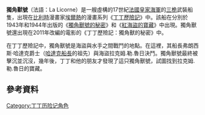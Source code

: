 {{Unreferenced|time=2020-09-20T13:04:51+00:00}}
{{Infobox comics character|name=獨角獸號<br>La Licorne|
| publisher = {{tsl|en|Casterman|Casterman}} (比利时)
| debut          = 《[[紅色拉克姆的寶藏|紅色拉克姆的寶藏]]》}}

'''獨角獸號'''（法語：La Licorne）是一艘虛構的17世紀[[法國皇家海軍|法國皇家海軍]]的[[三桅帆船|三桅]]武裝船隻，出現在[[比利时|比利時]]漫畫家[[埃尔热|埃爾熱]]的漫畫系列《[[丁丁歷險記|丁丁歷險記]]》中。該船在分別於1943年和1944年出版的《[[獨角獸號的秘密|獨角獸號的秘密]]》和《[[紅海盜的寶藏|紅海盜的寶藏]]》中出現。獨角獸號還出現在2011年改編的電影的《丁丁歷險記：獨角獸的秘密》中。

在丁丁歷險記中，獨角獸號是海盜與水手之間戰鬥的地點。在這裡，其船長弗朗西斯·哈達克爵士（[[哈達克船長|哈達克船長]]的祖先）與海盜拉克姆.勒.魯日決鬥。獨角獸號最終被擊沉並沉沒，幾年後，丁丁和他的朋友才發現了這只獨角獸號，試圖找到拉克姆.勒.魯日的寶藏。


== 參考資料 ==
{{Reflist|2}}
{{丁丁歷險記}}

[[Category:丁丁历险记角色|Category:丁丁历险记角色]]